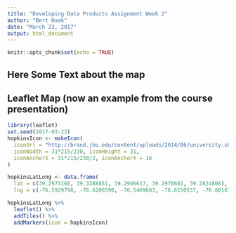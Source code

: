 ```yaml
---
title: "Developing Data Products Assignment Week 2"
author: "Bert Haak"
date: "March 23, 2017"
output: html_document
---
```


```r
knitr::opts_chunk$set(echo = TRUE)
```
## Here Some Text about the map

## Leaflet Map (now an example from the course presentation)

```r
library(leaflet)
set.seed(2017-03-23)
hopkinsIcon <- makeIcon(
  iconUrl = "http://brand.jhu.edu/content/uploads/2014/06/university.shield.small_.blue_.png",
  iconWidth = 31*215/230, iconHeight = 31,
  iconAnchorX = 31*215/230/2, iconAnchorY = 16
)

hopkinsLatLong <- data.frame(
  lat = c(39.2973166, 39.3288851, 39.2906617, 39.2970681, 39.2824806),
  lng = c(-76.5929798, -76.6206598, -76.5469683, -76.6150537, -76.6016766))

hopkinsLatLong %>% 
  leaflet() %>%
  addTiles() %>%
  addMarkers(icon = hopkinsIcon)
```